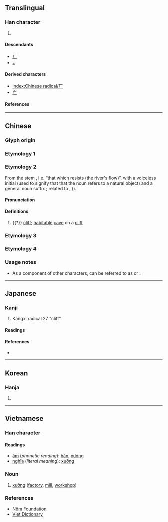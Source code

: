 {{also|广|𠂆}}
{{character info}}
==Translingual==
{{stroke order|type=animate}}

===Han character===
{{Han char|rn=27|rad=厂|as=00|sn=2|four=71200|canj=MH|ids=⿱一丿}}

# {{mul-kangxi radical-def}}

====Descendants====
* [[ㄏ]]
* [[ㆷ]]

====Derived characters====
* [[Index:Chinese radical/厂]]
* [[屵]]

====References====
{{Han ref|kx=0160.150|dkj=02890|dj=0366.210|hdz=10067.160|uh=5382}}

----

==Chinese==

===Glyph origin===
{{Han etyl}}

===Etymology 1===
{{zh-see|廠}}

===Etymology 2===
{{zh-forms|alt=厈}}
From the stem {{m|und|*ŋaʔ||to oppose; to resist}}, i.e. “that which resists (the river's flow)”, with a voiceless initial (used to signify that that the noun refers to a natural object) and a general noun suffix {{m|und|*-n}}; related to {{och-l|岸|bank; shore}}, {{och-l|滸|riverbank}} ({{zh-ref|Schuessler, 2007}}).

====Pronunciation====
{{zh-pron
|m=hǎn
|c=hon3,hon2
|mc=y
|oc=y
|cat=n
}}

====Definitions====
{{zh-hanzi}}

# {{†}} [[cliff]]; [[habitable]] [[cave]] on a [[cliff]]

===Etymology 3===
{{zh-see|庵|v}} {{n-g|usually used in names.}}

===Etymology 4===
{{zh-see|䉷|v}}

===Usage notes===
* As a component of other characters, {{lang|zh|厂}} can be referred to as {{zh-l|偏廠兒|piānchǎngr}} or {{zh-l|廠字頭|chǎngzìtóu}}.

----

==Japanese==

===Kanji===
{{ja-kanji|grade=|rs=厂0}}

# Kangxi radical 27 "cliff"

====Readings====
{{ja-readings
|on=[[かん]] (kan), [[げん]] (gen), [[ごん]] (gon)
|kun=[[がんだれ]] (gandare), [[いしだれ]] (ishidare)
}}
<!--

====Readings====
* ショウ・おおや・うまや（廠）, アン・いおり（庵）, がんだれ（厂）

====Usage notes====
The two traditional characters are quite unrelated, thus the Japanese reading depends on which character is meant.
The modern simplified character does not occur by itself in Japanese, but it has a reading in order to describe it as part of other characters. As a radical (''bushu'') it is referred to as がんだれ from its use as the outer element in the character for "goose" 雁（ガン・かり）. The shape of 厂 originally meant "cliff" and occurs in Japanese kanji such as 崖（がけ）"cliff" or 岸（きし）"bank (of river)".
-->

====References====
* {{R:Koseki Moji|033510}}

----

==Korean==

===Hanja===
{{ko-hanja|hangeul=[[엄]], [[한]]|mr=ŏm, han}}

# {{rfdef|ko|sort=厂00}}

----

==Vietnamese==

===Han character===
{{vi-hantu|rs=厂00}}

====Readings====
* [[音読|âm]] (''phonetic reading''): [[hán]], [[xưởng]]
* [[意義|nghĩa]] (''literal meaning''): [[xưởng]]

===Noun===
{{head|vi|noun|sc=Hant}}{{attention|vi|may need inflection template}}

# [[xưởng]] ([[factory]], [[mill]], [[workshop]])

===References===
* [http://nomfoundation.org/common/nom_details.php?codepoint=5382 Nôm Foundation]
* [http://www.vietdictionary.com Viet Dictionary]

[[Category:CJKV radicals| ]]